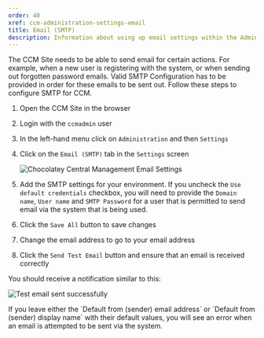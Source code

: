 ```yaml
---
order: 40
xref: ccm-administration-settings-email
title: Email (SMTP)
description: Information about using up email settings within the Administration Settings screen
---
```


The CCM Site needs to be able to send email for certain actions.  For example, when a new user is registering with the system, or when sending out forgotten password emails.  Valid SMTP Configuration has to be provided in order for these emails to be sent out.  Follow these steps to configure SMTP for CCM.

1. Open the CCM Site in the browser
1. Login with the `ccmadmin` user
1. In the left-hand menu click on `Administration` and then `Settings`
1. Click on the `Email (SMTP)` tab in the `Settings` screen

    ![Chocolatey Central Management Email Settings](/images/ccm-playwright/administration/settings/tab-email-(smtp).png)

1. Add the SMTP settings for your environment.  If you uncheck the `Use default credentials` checkbox, you will need to provide the `Domain name`, `User name` and `SMTP Password` for a user that is permitted to send email via the system that is being used.
1. Click the `Save All` button to save changes
1. Change the email address to go to your email address
1. Click the `Send Test Email` button and ensure that an email is received correctly

You should receive a notification similar to this:

![Test email sent successfully](/images/ccm-playwright/administration/settings/email-(smtp)-toast-success.png)

<Callout type="warning">
    If you leave either the `Default from (sender) email address` or `Default from (sender) display name` with their default values, you will see an error when an email is attempted to be sent via the system.
</Callout>
